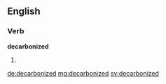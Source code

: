 ==English==

===Verb===
'''decarbonized'''

# {{past of|decarbonize}}

[[de:decarbonized]]
[[mg:decarbonized]]
[[sv:decarbonized]]